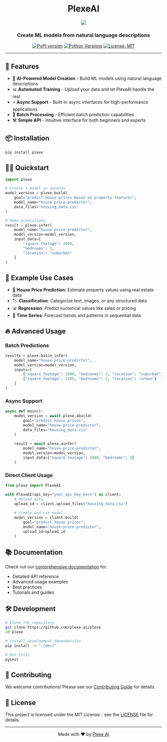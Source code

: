 <div align="center">

# PlexeAI

<img src="plexe.svg">

### Create ML models from natural language descriptions

[![PyPI version](https://badge.fury.io/py/plexe.svg)](https://badge.fury.io/py/plexe)
[![Python Versions](https://img.shields.io/pypi/pyversions/plexe.svg)](https://pypi.org/project/plexe)
[![License: MIT](https://img.shields.io/badge/License-MIT-yellow.svg)](https://opensource.org/licenses/MIT)

</div>

---

## 🚀 Features

- 🤖 **AI-Powered Model Creation** - Build ML models using natural language descriptions
- 📊 **Automated Training** - Upload your data and let PlexeAI handle the rest
- ⚡ **Async Support** - Built-in async interfaces for high-performance applications
- 🔄 **Batch Processing** - Efficient batch prediction capabilities
- 🛠️ **Simple API** - Intuitive interface for both beginners and experts

## 📦 Installation

```bash
pip install plexe
```

## 🏃‍♂️ Quickstart

```python
import plexe

# Create a model in seconds
model_version = plexe.build(
    goal="predict house prices based on property features",
    model_name="house-price-predictor",
    data_files="housing_data.csv"
)

# Make predictions
result = plexe.infer(
    model_name="house-price-predictor",
    model_version=model_version,
    input_data={
        "square_footage": 2000,
        "bedrooms": 3,
        "location": "suburban"
    }
)
```

## 🎯 Example Use Cases

- 🏡 **House Price Prediction**: Estimate property values using real estate data
- 🏷️ **Classification**: Categorize text, images, or any structured data
- 📊 **Regression**: Predict numerical values like sales or pricing
- 🔄 **Time Series**: Forecast trends and patterns in sequential data

## 🔥 Advanced Usage

### Batch Predictions

```python
results = plexe.batch_infer(
    model_name="house-price-predictor",
    model_version=model_version,
    inputs=[
        {"square_footage": 2000, "bedrooms": 3, "location": "suburban"},
        {"square_footage": 1500, "bedrooms": 2, "location": "urban"}
    ]
)
```

### Async Support

```python
async def main():
    model_version = await plexe.abuild(
        goal="predict house prices",
        model_name="house-price-predictor",
        data_files="housing_data.csv"
    )
    
    result = await plexe.ainfer(
        model_name="house-price-predictor",
        model_version=model_version,
        input_data={"square_footage": 2000, "bedrooms": 3}
    )
```

### Direct Client Usage

```python
from plexe import PlexeAI

with PlexeAI(api_key="your_api_key_here") as client:
    # Upload data
    upload_id = client.upload_files("housing_data.csv")
    
    # Create and use model
    model_version = client.build(
        goal="predict house prices",
        model_name="house-price-predictor",
        upload_id=upload_id
    )
```

## 📚 Documentation

Check out our [comprehensive documentation](https://docs.plexe.ai) for:

- Detailed API reference
- Advanced usage examples
- Best practices
- Tutorials and guides

## 🛠️ Development

```bash
# Clone the repository
git clone https://github.com/plexe-ai/plexe
cd plexe

# Install development dependencies
pip install -e ".[dev]"

# Run tests
pytest
```

## 🤝 Contributing

We welcome contributions! Please see our [Contributing Guide](CONTRIBUTING.md) for details.

## 📄 License

This project is licensed under the MIT License - see the [LICENSE](LICENSE) file for details.

---

<div align="center">

Made with ❤️ by [Plexe AI](https://plexe.ai)

</div>
